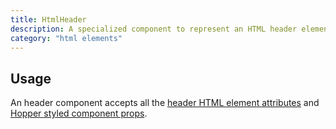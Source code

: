 ```yaml
---
title: HtmlHeader
description: A specialized component to represent an HTML header element.
category: "html elements"
---
```


<Example src="html-elements/docs/headerPreview" isOpen />

## Usage

An header component accepts all the [header HTML element attributes](https://developer.mozilla.org/en-US/docs/Web/HTML/Reference/Elements/header) and [Hopper styled component props](/styled-system/concepts/styling).

